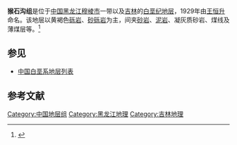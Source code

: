 {{Infobox rockunit
| name           = 猴石沟组
| period         = 白垩纪
| age            = 
| image          = 
| imagesize      = 
| caption        = 
| type           = [[组_(地质学)|组]]
| prilithology   = 黄褐色[[砾岩|砾岩]]、[[砂砾岩|砂砾岩]]
| otherlithology = [[砂岩|砂岩]]、[[泥岩|泥岩]]、凝灰质砂岩、煤线及薄煤层等
| namedfor       = 
| namedby        = [[王恒升|王恒升]]
| region         = [[黑龙江|黑龙江]][[穆棱市|穆棱市]]一带以及[[吉林|吉林]]
| country        = {{PRC}}
| coordinates    =
| unitof         =
| subunits       = 
| underlies      = [[海浪组|海浪组]]
| overlies       = [[东山组|东山组]]或[[穆棱组|穆棱组]]
| thickness      = 
| extent         =
| area           = 
| map            = 
| map_caption    = 
}}
'''猴石沟组'''是位于[[中国|中国]][[黑龙江|黑龙江]][[穆棱市|穆棱市]]一带以及[[吉林|吉林]]的[[白垩纪|白垩纪]][[地层|地层]]，1929年由[[王恒升|王恒升]]命名。该地层以黄褐色[[砾岩|砾岩]]、[[砂砾岩|砂砾岩]]为主，间夹[[砂岩|砂岩]]、[[泥岩|泥岩]]、凝灰质砂岩、煤线及薄煤层等。<ref>{{cite book | title=《中国岩石地层辞典》 | publisher=中国地质大学出版社 | author=高振家、陈克强、魏家庸 | year=2000}}</ref>

== 参见 ==
* [[中国白垩系地层列表|中国白垩系地层列表]]

== 参考文献 ==
{{Reflist}}

{{地质小作品}}

[[Category:中国地层组|Category:中国地层组]]
[[Category:黑龙江地理|Category:黑龙江地理]]
[[Category:吉林地理|Category:吉林地理]]